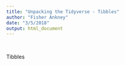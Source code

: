 ```yaml
---
title: "Unpacking the Tidyverse - Tibbles"
author: "Fisher Ankney"
date: "3/5/2018"
output: html_document
---
```


<br> 

Tibbles 